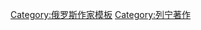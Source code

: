{{Navbox
| name    = 列宁作品
| title   = [[列宁书目|列宁作品]]
| state = {{{state|autocollapse}}}
| listclass = hlist
| image = [[File:Kulikov Lenin 1924.jpg|70px]]

| list1   = 
* {{link-en|论所谓市场问题|По поводу так называемого вопроса о рынках}}(1893年)
* {{Link-ru|什麼是「人民之友」以及他們如何攻擊社會主義者？|Что такое «друзья народа» и как они воюют против социал-демократов?}}（1894年）
* {{link-ru|评经济浪漫主义|К характеристике экономического романтизма}}(1897年)
* {{le|俄国资本主义的发展|The Development of Capitalism in Russia}}（1899年）
* {{link-ru|土地问题和“马克思的批评家”|Аграрный вопрос и «критики Маркса»}}(1901年和1907年)
* [[怎么办？]]（1902年）
* {{le|进一步，退两步|One Step Forward, Two Steps Back}}（1904年）
* {{le|社会民主党在民主革命中的两种策略|Two Tactics of Social Democracy in the Social Revolution}}（1905年）
* {{link-ru|党的组织和党的出版物|Партийная организация и партийная литература}}(1905年)
* {{link-es|社会民主党在1905—1907年俄国第一次革命中的土地纲领|Programa agrario de la socialdemocracia en la primera revolución rusa (1905-1907)}}
* {{le|唯物主义和经验批判主义|Materialism and Empirio-criticism}}（1909年）
* [[马克思主义的三个来源和三个组成部分]]（1913年）
* {{le|哲学笔记|Philosophical Notebooks}}（1913年）
* {{link-ru|泰罗制就是用机器奴役人|Система Тейлора — порабощение человека машиной}}(1914年)
* [[论民族自决权]]（1914年）
* {{link-ru|论大俄罗斯人的民族自豪感|О национальной гордости великороссов}}(1914年)
* {{link-ja|社会主义与战争|社会主義と戦争}}(1915年)
* [[社会主义革命和民族自决权]](1916年)
* [[帝国主义是资本主义的最高阶段]]（1916年）
* {{link-es|远方来信|Cartas desde lejos}}(1917年)
* [[论无产阶级在这次革命中的任务]](1917年)
* [[国家与革命]]（1917年）
* {{link-fr|大难临头，出路何在？|La catastrophe imminente et les moyens de la conjurer}}(1917年)
* [[被剥削劳动人民权利宣言]]（1918年）
* {{link-ru|苏维埃政权的当前任务|Очередные задачи советской власти}}(1918年)
* {{link-ru|给美国工人的信|Письмо к американским рабочим}}(1918年)
* {{le|无产阶级革命与叛徒考茨基|The Proletarian Revolution and the Renegade Kautsky}}(1918年)
* {{link-ru|伟大的创举|Великий почин}}(1919年)
* [[共产主义运动中的“左派”幼稚病]]（1920年）
* [[论工会、目前局势及托洛茨基同志的错误]](1920年)
* {{link-ru|再论工会、目前局势及托洛茨基同志和布哈林同志的错误|Ещё раз о профсоюзах, о текущем моменте и об ошибках тт. Троцкого и Бухарина}}(1921年)
* {{link-ru|青年团的任务|Задачи союзов молодёжи}}(1920年)
* {{link-ja|论粮食税|食糧税について}}(1921年)
* [[论战斗唯物主义的意义]](1922年)
* {{link-ru|俄国革命的五年和世界革命的前途|Пять лет российской революции и перспективы мировой революции}}(1922年)
* [[关于民族或“自治化”问题]](1922年)
* {{link-ru|论合作社|О кооперации}}(1923年)
* {{link-ru|论我国革命|О нашей революции (По поводу записок Н. Суханова)}}(1923年)
* [[列宁遗嘱|列宁最后的遗嘱——给代表大会的信]] (1922年-1923年)

}}<noinclude>
{{collapsible option}}
[[Category:俄罗斯作家模板]]
[[Category:列宁著作]]
</noinclude>